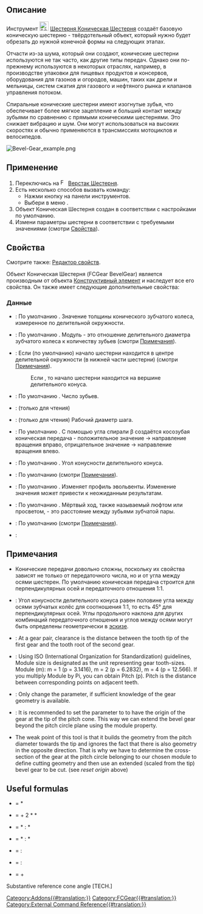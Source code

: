 <languages/>

{{Docnav/ru
|[[FCGear_CycloidRack/ru|Циклоидная Рейка]]
|[[FCGear_CrownGear/ru|Коронная Шестерня]]
|[[FCGear_Workbench/ru|Шестерня]]
|IconL=FCGear_CycloidRack.svg
|IconR=FCGear_CrownGear.svg
|IconC=FCGear_workbench_icon.svg
}}

{{GuiCommand/ru
|Name=FCGear BevelGear
|Name/ru=Шестерня Коническая Шестерня
|MenuLocation=Шестерня → Коническая Шестерня
|Workbenches=[[FCGear_Workbench/ru|Шестерня]]
|Version=v0.16
}}

<span id="Description"></span>
== Описание ==

Инструмент [[Image:FCGear_BevelGear.svg|24px|link=FCGear_BevelGear]] [[FCGear_BevelGear/ru|Шестерня Коническая Шестерня]] создаёт базовую коническую шестерню - твёрдотельный объект, который нужно будет обрезать до нужной конечной формы на следующих этапах.

Отчасти из-за шума, который они создают, конические шестерни используются не так часто, как другие типы передач. Однако они по-прежнему используются в некоторых отраслях, например, в производстве упаковки для пищевых продуктов и консервов, оборудования для газонов и огородов, машин, таких как дрели и мельницы, систем сжатия для газового и нефтяного рынка и клапанов управления потоком.

Спиральные конические шестерни имеют изогнутые зубья, что обеспечивает более мягкое зацепление и больший контакт между зубьями по сравнению с прямыми коническими шестернями. Это снижает вибрацию и шум. Они могут использоваться на высоких скоростях и обычно применяются в трансмиссиях мотоциклов и велосипедов.

[[Image:Bevel-Gear_example.png]]
{{Caption|Слева направо: Прямозубая передача, спиральная передача}}

<span id="Usage"></span>
== Применение ==

# Переключись на [[Image:FCGear_workbench_icon.svg|16px]] [[FCGear_Workbench/ru|Верстак Шестерня]].
# Есть несколько способов вызвать команду:
#* Нажми кнопку {{Button|[[File:FCGear_BevelGear.svg|16px]] [[FCGear_BevelGear/ru|Коническая Шестерня]]}} на панели инструментов.
#* Выбери в меню {{MenuCommand|Шестерня → [[File:FCGear_BevelGear.svg|16px]] Коническая Шестерня}}.
# Объект Коническая Шестерня создан в соответствии с настройками по умолчанию.
# Измени параметры шестерни в соответствии с требуемыми значениями (смотри [[#Properties|Свойства]]).

<span id="Properties"></span>
== Свойства ==

Смотрите также: [[property_editor/ru|Редактор свойств]].

Объект Коническая Шестерня (FCGear BevelGear) является производным от объекта [[Part_Feature/ru|Конструктивный элемент]] и наследует все его свойства. Он также имеет следующие дополнительные свойства:

<span id="Data"></span>
=== Данные ===

{{Properties_Title|base - базовые}}

* {{PropertyData|height - высота|Длина}}: По умолчанию {{Value|5}}. Значение толщины конического зубчатого колеса, измеренное по делительной окружности.
* {{PropertyData|module - модуль|Длина}}: По умолчанию {{Value|1}}. Модуль - это отношение делительного диаметра зубчатого колеса к количеству зубьев (смотри [[#Notes|Примечания]]).
* {{PropertyData|reset_origin - сбросить_базу|Булево}}: Если {{True}} (по умолчанию) начало шестерни находится в центре делительной окружности (в нижней части шестерни) (смотри [[#Notes|Примечания]]).
*: Если {{False}}, то начало шестерни находится на вершине делительного конуса.
* {{PropertyData|num_teeth - число_зубьев|Целое число}}: По умолчанию {{Value|15}}. Число зубьев.

{{Properties_Title|computed - вычисленные}}

* {{PropertyData|angular_backlash - угловой_зазор|Угол}}: (только для чтения)
* {{PropertyData|dw|Длина}}: (только для чтения) Рабочий диаметр шага.

{{Properties_Title|helical - косозубая}}

* {{PropertyData|beta - бета|Угол}}: По умолчанию {{Value|0 °}}. С помощью угла спирали β создаётся косозубая коническая передача - положительное значение → направление вращения вправо, отрицательное значение → направление вращения влево.

{{Properties_Title|involute - эвольвента}}

* {{PropertyData|pitch_angle - угол_шага|Угол}}: По умолчанию {{Value|45 °}}. Угол конусности делительного конуса.

{{Properties_Title|involute_parameter - параметры_эвольвенты}}

* {{PropertyData|pressure_angle - угол_давления|Угол}}: По умолчанию {{Value|20 °}} (смотри [[#Notes|Примечания]]).

{{Properties_Title|precision - точность}}

* {{PropertyData|numpoints - число точек|Целое число}}: По умолчанию {{Value|6}}. Изменяет профиль эвольвенты. Изменение значения может привести к неожиданным результатам.

{{Properties_Title|tolerance - допуск}}

* {{PropertyData|backlash - люфт|Длина}}: По умолчанию {{Value|0}}. Мёртвый ход, также называемый люфтом или просветом, - это расстояние между зубьями зубчатой пары.
* {{PropertyData|clearance - зазор|С плавающей точкой}}: По умолчанию {{Value|0.1}} (смотри [[#Notes|Примечания]]).

{{Properties_Title|version - версия}}

* {{PropertyData|version - версия|Строка}}:

<span id="Notes"></span>
== Примечания ==

* Конические передачи довольно сложны, поскольку их свойства зависят не только от передаточного числа, но и от угла между осями шестерен. По умолчанию коническая передача строится для перпендикулярных осей и передаточного отношения 1:1.
* {{Emphasis|pitch angle - угол продольного наклона}}: Угол конусности делительного конуса равен половине угла между осями зубчатых колёс для соотношения 1:1, то есть 45° для перпендикулярных осей. Углы продольного наклона для других комбинаций передаточного отношения и углов между осями могут быть определены геометрически в [[Sketcher_Workbench/ru|эскизе]].

* {{Emphasis|clearance}}: At a gear pair, clearance is the distance between the tooth tip of the first gear and the tooth root of the second gear.
* {{Emphasis|module}}: Using ISO (International Organization for Standardization) guidelines, Module size is designated as the unit representing gear tooth-sizes. Module (m): m = 1 (p = 3.1416), m = 2 (p = 6.2832), m = 4 (p = 12.566). If you multiply Module by Pi, you can obtain Pitch (p). Pitch is the distance between corresponding points on adjacent teeth.
* {{Emphasis|pressure_angle}}: Only change the parameter, if sufficient knowledge of the gear geometry is available.
* {{Emphasis|reset_origin}}: It is recommended to set the parameter to {{Emphasis|false}} to have the origin of the gear at the tip of the pitch cone. This way we can extend the bevel gear beyond the pitch circle plane using the module property.
* The weak point of this tool is that it builds the geometry from the pitch diameter towards the tip and ignores the fact that there is also geometry in the opposite direction. That is why we have to determine the cross-section of the gear at the pitch circle belonging to our chosen module to define cutting geometry and then use an extended (scaled from the tip) bevel gear to be cut. (see ''reset origin'' above)

==Useful formulas==

*{{Emphasis|pitch diameter}} = {{Emphasis|module}} * {{Emphasis|teeth}}
*{{Emphasis|addendum diameter}} = {{Emphasis|pitch diameter}} + 2 * {{Emphasis|module}} * {{Emphasis|cos reference cone angle}}
*{{Emphasis|tip angle 1}} = {{Emphasis|(teeth 1 + 2)}} * {{Emphasis|(cos reference cone angle 1)}} : {{Emphasis|(teeth 2 - 2)}} * {{Emphasis|(sin reference cone angle 1)}}
*{{Emphasis|tip angle 2}} = {{Emphasis|(teeth 2 + 2)}} * {{Emphasis|(cos reference cone angle 2)}} : {{Emphasis|(teeth 1 - 2)}} * {{Emphasis|(sin reference cone angle 2)}}
*{{Emphasis|reference cone angle 1}} = {{Emphasis|(teeth 1)}} : {{Emphasis|(teeth 2)}}
*{{Emphasis|reference cone angle 2}} = {{Emphasis|(teeth 2)}} : {{Emphasis|(teeth 1)}}
*{{Emphasis|axis angle total}} = {{Emphasis|reference cone angle 1}} + {{Emphasis|reference cone angle 2}}

Substantive reference cone angle [TECH.]


{{Docnav
|[[FCGear_CycloidRack|CycloidRack]]
|[[FCGear_CrownGear|CrownGear]]
|[[FCGear_Workbench|FCGear]]
|IconL=FCGear_CycloidRack.svg
|IconR=FCGear_CrownGear.svg
|IconC=FCGear_workbench_icon.svg
}}

[[Category:Addons{{#translation:}}]]
[[Category:FCGear{{#translation:}}]]
[[Category:External Command Reference{{#translation:}}]]